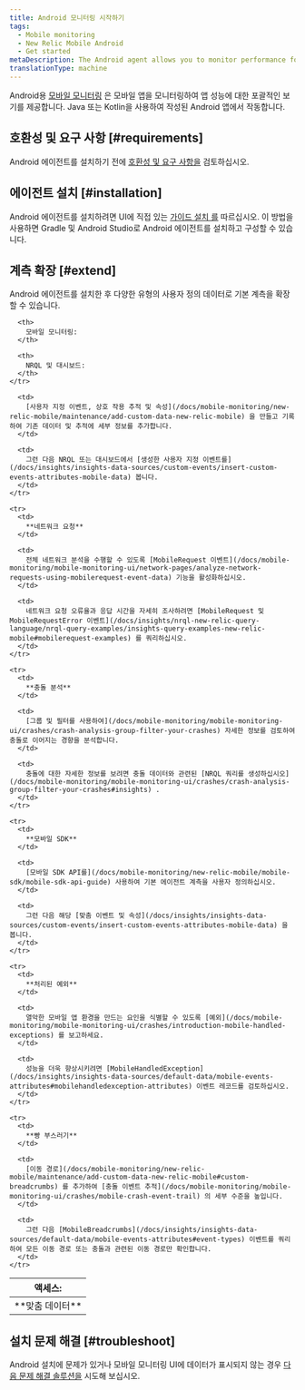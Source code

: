 ```yaml
---
title: Android 모니터링 시작하기
tags:
  - Mobile monitoring
  - New Relic Mobile Android
  - Get started
metaDescription: The Android agent allows you to monitor performance for Android apps written using Java or Kotlin.
translationType: machine
---
```


Android용 [모바일 모니터링](/docs/mobile-monitoring/new-relic-mobile/getting-started/introduction-new-relic-mobile) 은 모바일 앱을 모니터링하여 앱 성능에 대한 포괄적인 보기를 제공합니다. Java 또는 Kotlin을 사용하여 작성된 Android 앱에서 작동합니다.

## 호환성 및 요구 사항 [#requirements]

Android 에이전트를 설치하기 전에 [호환성 및 요구 사항을](/docs/mobile-monitoring/new-relic-mobile-android/get-started/new-relic-android-compatibility-requirements/) 검토하십시오.

## 에이전트 설치 [#installation]

Android 에이전트를 설치하려면 UI에 직접 있는 [가이드 설치 를](https://onenr.io/02R5GVpaxQb) 따르십시오. 이 방법을 사용하면 Gradle 및 Android Studio로 Android 에이전트를 설치하고 구성할 수 있습니다.

## 계측 확장 [#extend]

Android 에이전트를 설치한 후 다양한 유형의 사용자 정의 데이터로 기본 계측을 확장할 수 있습니다.

<table>
  <thead>
    <tr>
      <th style={{ width: "150px" }}>
        액세스:
      </th>

      <th>
        모바일 모니터링:
      </th>

      <th>
        NRQL 및 대시보드:
      </th>
    </tr>
  </thead>

  <tbody>
    <tr>
      <td>
        **맞춤 데이터**
      </td>

      <td>
        [사용자 지정 이벤트, 상호 작용 추적 및 속성](/docs/mobile-monitoring/new-relic-mobile/maintenance/add-custom-data-new-relic-mobile) 을 만들고 기록하여 기존 데이터 및 추적에 세부 정보를 추가합니다.
      </td>

      <td>
        그런 다음 NRQL 또는 대시보드에서 [생성한 사용자 지정 이벤트를](/docs/insights/insights-data-sources/custom-events/insert-custom-events-attributes-mobile-data) 봅니다.
      </td>
    </tr>

    <tr>
      <td>
        **네트워크 요청**
      </td>

      <td>
        전체 네트워크 분석을 수행할 수 있도록 [MobileRequest 이벤트](/docs/mobile-monitoring/mobile-monitoring-ui/network-pages/analyze-network-requests-using-mobilerequest-event-data) 기능을 활성화하십시오.
      </td>

      <td>
        네트워크 요청 오류율과 응답 시간을 자세히 조사하려면 [MobileRequest 및 MobileRequestError 이벤트](/docs/insights/nrql-new-relic-query-language/nrql-query-examples/insights-query-examples-new-relic-mobile#mobilerequest-examples) 를 쿼리하십시오.
      </td>
    </tr>

    <tr>
      <td>
        **충돌 분석**
      </td>

      <td>
        [그룹 및 필터를 사용하여](/docs/mobile-monitoring/mobile-monitoring-ui/crashes/crash-analysis-group-filter-your-crashes) 자세한 정보를 검토하여 충돌로 이어지는 경향을 분석합니다.
      </td>

      <td>
        충돌에 대한 자세한 정보를 보려면 충돌 데이터와 관련된 [NRQL 쿼리를 생성하십시오](/docs/mobile-monitoring/mobile-monitoring-ui/crashes/crash-analysis-group-filter-your-crashes#insights) .
      </td>
    </tr>

    <tr>
      <td>
        **모바일 SDK**
      </td>

      <td>
        [모바일 SDK API를](/docs/mobile-monitoring/new-relic-mobile/mobile-sdk/mobile-sdk-api-guide) 사용하여 기본 에이전트 계측을 사용자 정의하십시오.
      </td>

      <td>
        그런 다음 해당 [맞춤 이벤트 및 속성](/docs/insights/insights-data-sources/custom-events/insert-custom-events-attributes-mobile-data) 을 봅니다.
      </td>
    </tr>

    <tr>
      <td>
        **처리된 예외**
      </td>

      <td>
        열악한 모바일 앱 환경을 만드는 요인을 식별할 수 있도록 [예외](/docs/mobile-monitoring/mobile-monitoring-ui/crashes/introduction-mobile-handled-exceptions) 를 보고하세요.
      </td>

      <td>
        성능을 더욱 향상시키려면 [MobileHandledException](/docs/insights/insights-data-sources/default-data/mobile-events-attributes#mobilehandledexception-attributes) 이벤트 레코드를 검토하십시오.
      </td>
    </tr>

    <tr>
      <td>
        **빵 부스러기**
      </td>

      <td>
        [이동 경로](/docs/mobile-monitoring/new-relic-mobile/maintenance/add-custom-data-new-relic-mobile#custom-breadcrumbs) 를 추가하여 [충돌 이벤트 추적](/docs/mobile-monitoring/mobile-monitoring-ui/crashes/mobile-crash-event-trail) 의 세부 수준을 높입니다.
      </td>

      <td>
        그런 다음 [MobileBreadcrumbs](/docs/insights/insights-data-sources/default-data/mobile-events-attributes#event-types) 이벤트를 쿼리하여 모든 이동 경로 또는 충돌과 관련된 이동 경로만 확인합니다.
      </td>
    </tr>
  </tbody>
</table>

## 설치 문제 해결 [#troubleshoot]

Android 설치에 문제가 있거나 모바일 모니터링 UI에 데이터가 표시되지 않는 경우 [다음 문제 해결 솔루션을](/docs/mobile-monitoring/new-relic-mobile-android/troubleshoot/no-data-appears-android) 시도해 보십시오.